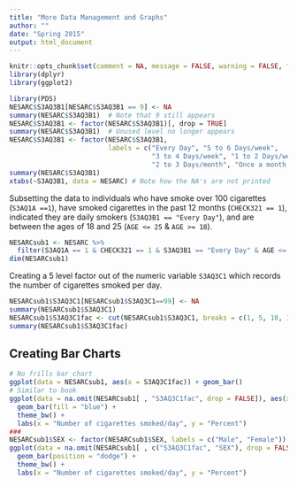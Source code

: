 ```yaml
---
title: "More Data Management and Graphs"
author: ""
date: "Spring 2015"
output: html_document
---
```


```r
knitr::opts_chunk$set(comment = NA, message = FALSE, warning = FALSE, fig.align = "center")
library(dplyr)
library(ggplot2)
```


```r
library(PDS)
NESARC$S3AQ3B1[NESARC$S3AQ3B1 == 9] <- NA
summary(NESARC$S3AQ3B1)  # Note that 9 still appears
NESARC$S3AQ3B1 <- factor(NESARC$S3AQ3B1)[, drop = TRUE]
summary(NESARC$S3AQ3B1)  # Unused level no longer appears
NESARC$S3AQ3B1 <- factor(NESARC$S3AQ3B1, 
                         labels = c("Every Day", "5 to 6 Days/week", 
                                    "3 to 4 Days/week", "1 to 2 Days/week", 
                                    "2 to 3 Days/month", "Once a month or less"))
summary(NESARC$S3AQ3B1)
xtabs(~S3AQ3B1, data = NESARC) # Note how the NA's are not printed
```

Subsetting the data to individuals who have smoke over 100 cigarettes (`S3AQ1A ==1`), have smoked cigarettes in the past 12 months (`CHECK321 == 1`), indicated they are daily smokers (`S3AQ3B1 == "Every Day"`), and are between the ages of 18 and 25 (`AGE <= 25` & `AGE >= 18`).

```r
NESARCsub1 <- NESARC %>%
  filter(S3AQ1A == 1 & CHECK321 == 1 & S3AQ3B1 == "Every Day" & AGE <= 25 & AGE >= 18)
dim(NESARCsub1) 
```

Creating a 5 level factor out of the numeric variable `S3AQ3C1` which records the number of cigarettes smoked per day.
```r
NESARCsub1$S3AQ3C1[NESARCsub1$S3AQ3C1==99] <- NA
summary(NESARCsub1$S3AQ3C1)
NESARCsub1$S3AQ3C1fac <- cut(NESARCsub1$S3AQ3C1, breaks = c(1, 5, 10, 15, 20, 98))
summary(NESARCsub1$S3AQ3C1fac)
```

## Creating Bar Charts

```r
# No frills bar chart
ggplot(data = NESARCsub1, aes(x = S3AQ3C1fac)) + geom_bar()
# Similar to book
ggplot(data = na.omit(NESARCsub1[ , "S3AQ3C1fac", drop = FALSE]), aes(x = S3AQ3C1fac, y = (..count..)/(sum(..count..)))) + 
  geom_bar(fill = "blue") +
  theme_bw() + 
  labs(x = "Number of cigarettes smoked/day", y = "Percent")
###
NESARCsub1$SEX <- factor(NESARCsub1$SEX, labels = c("Male", "Female")) 
ggplot(data = na.omit(NESARCsub1[ , c("S3AQ3C1fac", "SEX"), drop = FALSE]), aes(x = S3AQ3C1fac, y = (..count..)/(sum(..count..)), fill = SEX)) + 
  geom_bar(position = "dodge") +
  theme_bw() + 
  labs(x = "Number of cigarettes smoked/day", y = "Percent")
```

